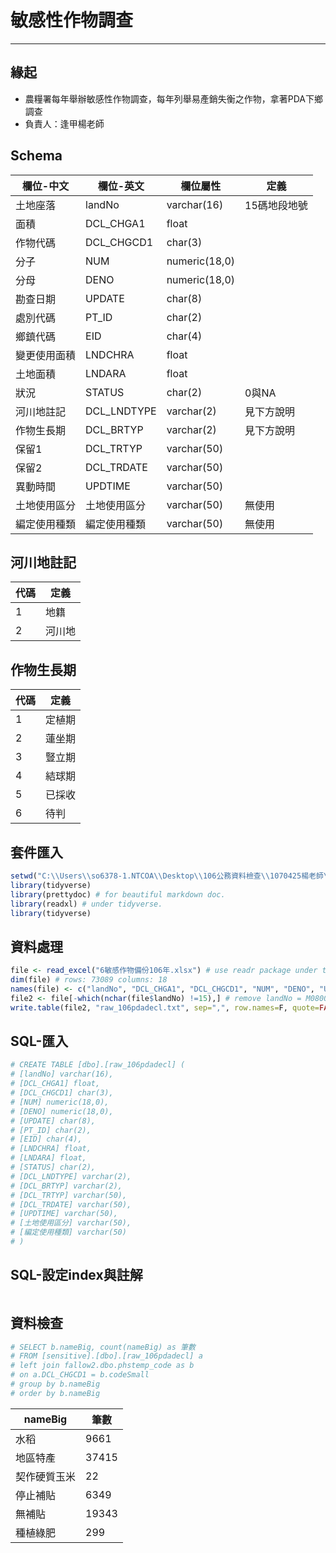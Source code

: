 # 敏感性作物調查

***

## 緣起
* 農糧署每年舉辦敏感性作物調查，每年列舉易產銷失衡之作物，拿著PDA下鄉調查
* 負責人：逢甲楊老師

## Schema

欄位-中文    | 欄位-英文    | 欄位屬性      | 定義
-------------|--------------|---------------|----------
土地座落     | landNo       | varchar(16)   | 15碼地段地號
面積         | DCL_CHGA1    | float         |
作物代碼     | DCL_CHGCD1   | char(3)       |
分子         | NUM          | numeric(18,0) |
分母         | DENO         | numeric(18,0) |
勘查日期     | UPDATE       | char(8)       |
處別代碼     | PT_ID        | char(2)       |
鄉鎮代碼     | EID          | char(4)       |
變更使用面積 | LNDCHRA      | float         |
土地面積     | LNDARA       | float         |
狀況         | STATUS       | char(2)       | 0與NA
河川地註記   | DCL_LNDTYPE  | varchar(2)    | 見下方說明
作物生長期   | DCL_BRTYP    | varchar(2)    | 見下方說明
保留1        | DCL_TRTYP    | varchar(50)   |
保留2        | DCL_TRDATE   | varchar(50)   |
異動時間     | UPDTIME      | varchar(50)   |
土地使用區分 | 土地使用區分 | varchar(50)   | 無使用
編定使用種類 | 編定使用種類 | varchar(50)   | 無使用

## 河川地註記

代碼 | 定義
-----|-------
1    | 地籍
2    | 河川地

## 作物生長期
代碼 | 定義 
-----|------
1    | 定植期
2    | 蓮坐期
3    | 豎立期
4    | 結球期
5    | 已採收
6    | 待判

## 套件匯入
```r
setwd("C:\\Users\\so6378-1.NTCOA\\Desktop\\106公務資料檢查\\1070425楊老師\\6敏感作物備份106年")
library(tidyverse)
library(prettydoc) # for beautiful markdown doc.
library(readxl) # under tidyverse.
library(tidyverse)
```

## 資料處理
```r
file <- read_excel("6敏感作物備份106年.xlsx") # use readr package under tidyverse
dim(file) # rows: 73089 columns: 18
names(file) <- c("landNo", "DCL_CHGA1", "DCL_CHGCD1", "NUM", "DENO", "UPDATE", "PT_ID", "EID", "LNDCHRA", "LNDARA", "STATUS", "DCL_LNDTYPE", "DCL_BRTYP", "DCL_TRTYP", "DCL_TRDATE", "UPDTIME", "土地使用區分", "編定使用種類") # follow schema.
file2 <- file[-which(nchar(file$landNo) !=15),] # remove landNo = M080040808960044
write.table(file2, "raw_106pdadecl.txt", sep=",", row.names=F, quote=FALSE) # import into SQL(aerial_graphic.dbo.raw_RICE106)
```

## SQL-匯入
```r
# CREATE TABLE [dbo].[raw_106pdadecl] (
# [landNo] varchar(16),
# [DCL_CHGA1] float,
# [DCL_CHGCD1] char(3),
# [NUM] numeric(18,0),
# [DENO] numeric(18,0),
# [UPDATE] char(8),
# [PT_ID] char(2),
# [EID] char(4),
# [LNDCHRA] float,
# [LNDARA] float,
# [STATUS] char(2),
# [DCL_LNDTYPE] varchar(2),
# [DCL_BRTYP] varchar(2),
# [DCL_TRTYP] varchar(50),
# [DCL_TRDATE] varchar(50),
# [UPDTIME] varchar(50),
# [土地使用區分] varchar(50),
# [編定使用種類] varchar(50)
# )
```

## SQL-設定index與註解
```r

```

## 資料檢查
```r
# SELECT b.nameBig, count(nameBig) as 筆數
# FROM [sensitive].[dbo].[raw_106pdadecl] a
# left join fallow2.dbo.phstemp_code as b
# on a.DCL_CHGCD1 = b.codeSmall
# group by b.nameBig
# order by b.nameBig
```
nameBig      |	筆數
-------------|------------------
水稻         |  9661
地區特產     |	37415
契作硬質玉米 |	22
停止補貼     |	6349
無補貼       |	19343
種植綠肥     |	299
